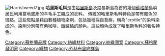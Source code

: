 [[Image:Harristweed7.jpg|right]]
'''哈里斯毛料'''是由[[哈里斯島|哈里斯島]]及路易斯島為首的幾個[[蘇格蘭|蘇格蘭]]島嶼居民利用當地盛產的羊毛手工織成的衣料。
傳統的哈里斯毛料特色是帶有雜色的斑點。這些斑點是藉由數種植物染劑，包括幾種採自苔癬，稱為"crottle"的染料染成的。染劑分別帶有紫咖啡、鐵鏽橘的顏色，這些顏色成就了哈里斯毛料的著名特色。

[[Category:蘇格蘭品牌|Category:蘇格蘭品牌]]
[[Category:紡織材料|Category:紡織材料]]
[[Category:紡織圖案|Category:紡織圖案]]
[[Category:蘇格蘭發明家|Category:蘇格蘭發明家]]
[[Category:織物|Category:織物]]
[[Category:外赫布里底群島|Category:外赫布里底群島]]